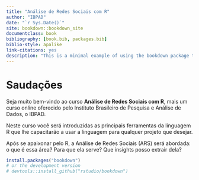```yaml
--- 
title: "Análise de Redes Sociais com R"
author: "IBPAD"
date: "`r Sys.Date()`"
site: bookdown::bookdown_site
documentclass: book
bibliography: [book.bib, packages.bib]
biblio-style: apalike
link-citations: yes
description: "This is a minimal example of using the bookdown package to write a book. The output format for this example is bookdown::gitbook."
---
```


# Saudações

Seja muito bem-vindo ao curso **Análise de Redes Sociais com R**, mais um curso online oferecido pelo Instituto Brasileiro de Pesquisa e Análise de Dados, o IBPAD.

Neste curso você será introduzidas as principais ferramentas da linguagem R que lhe capacitarão a usar a linguagem para qualquer projeto que desejar.

Após se apaixonar pelo R, a Análise de Redes Sociais (ARS) será abordada: o que é essa área? Para que ela serve? Que insights posso extrair dela?



```r
install.packages("bookdown")
# or the development version
# devtools::install_github("rstudio/bookdown")
```

